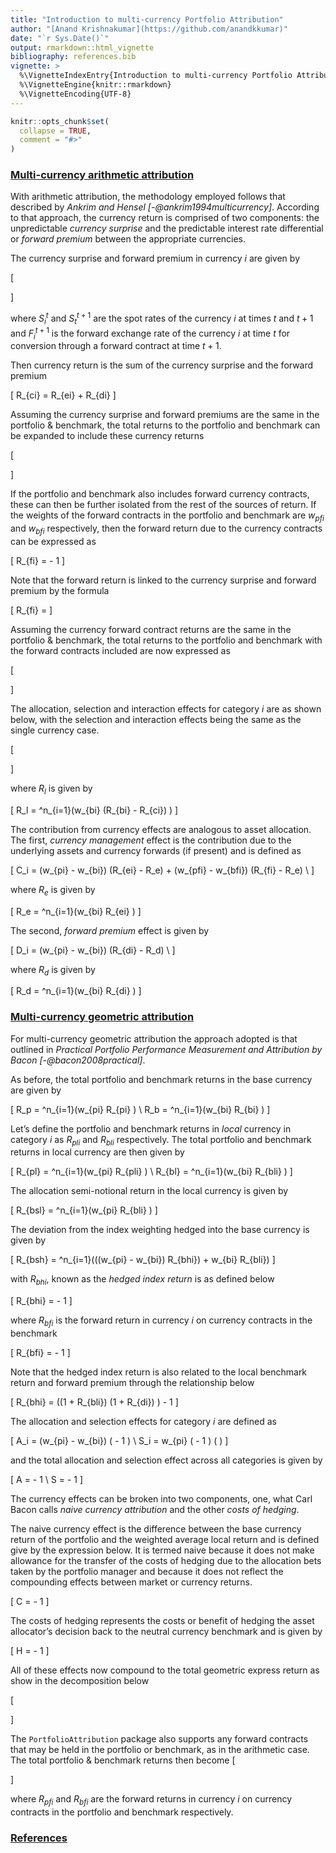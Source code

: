 ```yaml
---
title: "Introduction to multi-currency Portfolio Attribution"
author: "[Anand Krishnakumar](https://github.com/anandkkumar)"
date: "`r Sys.Date()`"
output: rmarkdown::html_vignette
bibliography: references.bib
vignette: >
  %\VignetteIndexEntry{Introduction to multi-currency Portfolio Attribution}
  %\VignetteEngine{knitr::rmarkdown}
  %\VignetteEncoding{UTF-8}
---
```


```r
knitr::opts_chunk$set(
  collapse = TRUE,
  comment = "#>"
)
```

### <ins>Multi-currency arithmetic attribution</ins>

With arithmetic attribution, the methodology employed follows that described by _Ankrim and Hensel [-@ankrim1994multicurrency]_. According to that approach, the currency return is comprised of two components: the unpredictable _currency surprise_ and the predictable interest rate differential or _forward premium_ between the appropriate currencies.

The currency surprise and forward premium in currency $i$ are given by

\[
  \begin{aligned}
    R_{ei} & = \frac{S_i^{t+1} - F_i^{t+1}}{S_i^t} \\
    R_{di} & = \frac{F_i^{t+1}}{S_i^t} - 1
  \end{aligned}
\]

where $S_i^t$ and $S_t^{t+1}$ are the spot rates of the currency $i$ at times $t$ and $t+1$ and $F_i^{t+1}$ is the forward exchange rate of the currency $i$ at time $t$ for conversion through a forward contract at time $t+1$.

Then currency return is the sum of the currency surprise and the forward premium

\[
R_{ci} = R_{ei} + R_{di}
\]

Assuming the currency surprise and forward premiums are the same in the portfolio & benchmark, the total returns to the portfolio and benchmark can be expanded to include these currency returns

\[
  \begin{aligned}
    R_p & = \sum^n_{i=1}\left(w_{pi} \times(R_{pi} - R_{ei} - R_{di})\right) + \sum^n_{i=1}\left(w_{pi} \times R_{ei}\right) + \sum^n_{i=1}\left(w_{pi} \times R_{di}\right) \\
    R_b & = \sum^n_{i=1}\left(w_{bi} \times(R_{bi} - R_{ei} - R_{di})\right) + \sum^n_{i=1}\left(w_{bi} \times R_{ei}\right) + \sum^n_{i=1}\left(w_{bi} \times R_{di}\right)
  \end{aligned}
\]

If the portfolio and benchmark also includes forward currency contracts, these can then be further isolated from the rest of the sources of return. If the weights of the forward contracts in the portfolio and benchmark are $w_{pfi}$ and $w_{bfi}$ respectively, then the forward return due to the currency contracts can be expressed as

\[
  R_{fi} = \frac{S_i^{t+1}}{F_i^{t+1}} - 1
\]

Note that the forward return is linked to the currency surprise and forward premium by the formula

\[
  R_{fi} = \frac{R_{ei}}{(1 + R_{di})}
\]


Assuming the currency forward contract returns are the same in the portfolio & benchmark, the total returns to the portfolio and benchmark with the forward contracts included are now expressed as

\[
  \begin{aligned}
    R_p & = \sum^n_{i=1}\left(w_{pi} \times(R_{pi} - R_{ei} - R_{di})\right) + \sum^n_{i=1}\left(w_{pi} \times R_{ei}\right) + \sum^n_{i=1}\left(w_{pi} \times R_{di}\right) + \sum^n_{i=1}\left(w_{pfi} \times R_{fi}\right) \\
    R_b & = \sum^n_{i=1}\left(w_{bi} \times(R_{bi} - R_{ei} - R_{di})\right) + \sum^n_{i=1}\left(w_{bi} \times R_{ei}\right) + \sum^n_{i=1}\left(w_{bi} \times R_{di}\right) + \sum^n_{i=1}\left(w_{bfi} \times R_{fi}\right)
  \end{aligned}
\]

The allocation, selection and interaction effects for category $i$ are as shown below, with the selection and interaction effects being the same as the single currency case.

\[
  \begin{aligned}
    A_i & = (w_{pi} - w_{bi}) \times (R_{bi} - R_{ci} - R_l) \\
    S_i & = w_{bi} \times (R_{pi} - R_{bi}) \\
    I_i & = (w_{pi} - w_{bi}) \times (R_{pi} - R_{bi})
  \end{aligned}
\]

where $R_l$ is given by

\[
R_l = \sum^n_{i=1}\left(w_{bi} \times (R_{bi} - R_{ci}) \right)
\]

The contribution from currency effects are analogous to asset allocation. The first, _currency management_ effect is the contribution due to the underlying assets and currency forwards (if present) and is defined as

\[
C_i = (w_{pi} - w_{bi}) \times (R_{ei} - R_e) + (w_{pfi} - w_{bfi}) \times (R_{fi} - R_e) \\
\]

where $R_e$ is given by

\[
R_e = \sum^n_{i=1}\left(w_{bi} \times R_{ei} \right)
\]

The second, _forward premium_ effect is given by

\[
D_i = (w_{pi} - w_{bi}) \times (R_{di} - R_d) \\
\]

where $R_d$ is given by

\[
R_d = \sum^n_{i=1}\left(w_{bi} \times R_{di} \right)
\]

### <ins>Multi-currency geometric attribution</ins>

For multi-currency geometric attribution the approach adopted is that outlined in _Practical Portfolio Performance Measurement and Attribution by Bacon [-@bacon2008practical]_.

As before, the total portfolio and benchmark returns in the base currency are given by

\[
R_p = \sum^n_{i=1}\left(w_{pi} \times R_{pi} \right) \\
R_b = \sum^n_{i=1}\left(w_{bi} \times R_{bi} \right)
\]

Let's define the portfolio and benchmark returns in _local_ currency in category $i$ as $R_{pli}$ and $R_{bli}$ respectively. The total portfolio and benchmark returns in local currency are then given by

\[
R_{pl} = \sum^n_{i=1}\left(w_{pi} \times R_{pli} \right) \\
R_{bl} = \sum^n_{i=1}\left(w_{bi} \times R_{bli} \right)
\]

The allocation semi-notional return in the local currency is given by

\[
R_{bsl} = \sum^n_{i=1}\left(w_{pi} \times R_{bli} \right)
\]

The deviation from the index weighting hedged into the base currency is given by

\[
R_{bsh} = \sum^n_{i=1}(((w_{pi} - w_{bi}) \times R_{bhi}) + w_{bi} \times R_{bli})
\]

with $R_{bhi}$, known as the _hedged index return_ is as defined below

\[
R_{bhi} = \frac{(1 + R_{bi})}{(1 + R_{bfi})} - 1
\]

where $R_{bfi}$ is the forward return in currency $i$ on currency contracts in the benchmark

\[
  R_{bfi} = \frac{S_i^{t+1}}{F_i^{t+1}} - 1
\]

Note that the hedged index return is also related to the local benchmark return and forward premium through the relationship below

\[
R_{bhi} = \left((1 + R_{bli}) \times (1 + R_{di}) \right) - 1
\]

The allocation and selection effects for category $i$ are defined as

\[
A_i = (w_{pi} - w_{bi}) \times \left(\frac{(1 + R_{bhi})}{(1 + R_{bl})} - 1 \right) \\
S_i = w_{pi} \times \left(\frac{(1 + R_{pli})}{(1 + R_{bli})} - 1 \right) \times \left(\frac{(1 + R_{bli})}{(1 + R_{bsl})} \right)
\]

and the total allocation and selection effect across all categories is given by

\[
A = \frac{(1 + R_{bsh})}{(1 + R_{bl})} - 1 \\
S = \frac{(1 + R_{pl})}{(1 + R_{bsl})} - 1
\]

The currency effects can be broken into two components, one, what Carl Bacon calls _naive currency attribution_ and the other _costs of hedging_. 

The naive currency effect is the difference between the base currency return of the portfolio and the weighted average local return and is defined give by the expression below. It is termed naive because it does not make allowance for the transfer of the costs of hedging due to the allocation bets taken by the portfolio manager and because it does not reflect the compounding effects between market or currency returns.

\[
C = \frac{(1 + R_p)}{(1 + R_{pl})} \times \frac{(1 + R_{bl})}{(1 + R_b)} - 1
\]

The costs of hedging represents the costs or benefit of hedging the asset allocator's decision back to the neutral currency benchmark and is given by

\[
H =  \frac{(1 + R_{bsl})}{(1 + R_{bsh})} - 1
\]

All of these effects now compound to the total geometric express return as show in the decomposition below

\[
  \begin{aligned}
    E^G & = \frac{(1 + R_p)}{(1 + R_b)} - 1 = (1 + A) \times (1 + S) \times (1 + C) \times (1 + H) - 1 \\
    E^G & = \left(\frac{(1 + R_{bsh})}{(1 + R_{bl})} \right) \times \left(\frac{(1 + R_{pl})}{(1 + R_{bsl})} \right) \times \left(\frac{(1 + R_p)}{(1 + R_{pl})} \times \frac{(1 + R_{bl})}{(1 + R_b)} \right) \times \left(\frac{(1 + R_{bsl})}{(1 + R_{bsh})} \right) - 1
    \end{aligned}
\]

The `PortfolioAttribution` package also supports any forward contracts that may be held in the portfolio or benchmark, as in the arithmetic case. The total portfolio & benchmark returns then become
\[
  \begin{aligned}
    R_p & = \sum^n_{i=1}\left(w_{pi} \times R_{pi} \right) + \sum^n_{i=1}\left(w_{pfi} \times R_{pfi}\right) \\
    R_b & = \sum^n_{i=1}\left(w_{bi} \times R_{bi} \right) + \sum^n_{i=1}\left(w_{bfi} \times R_{bfi}\right)
  \end{aligned}
\]

where $R_{pfi}$ and $R_{bfi}$ are the forward returns in currency $i$ on currency contracts in the portfolio and benchmark respectively.

### <ins>References</ins>
